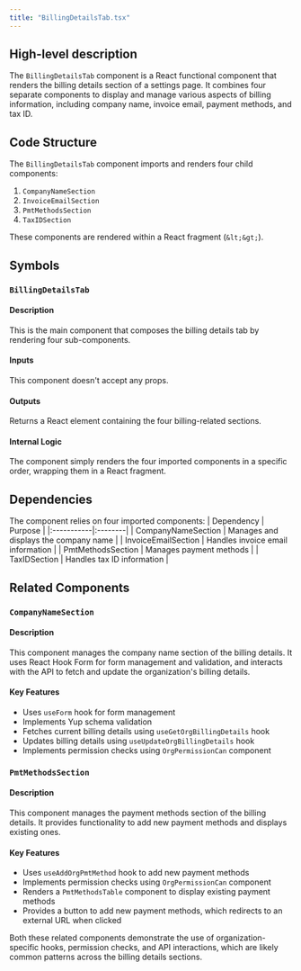 ```yaml
---
title: "BillingDetailsTab.tsx"
---
```


## High-level description
The `BillingDetailsTab` component is a React functional component that renders the billing details section of a settings page. It combines four separate components to display and manage various aspects of billing information, including company name, invoice email, payment methods, and tax ID.

## Code Structure
The `BillingDetailsTab` component imports and renders four child components:
1. `CompanyNameSection`
2. `InvoiceEmailSection`
3. `PmtMethodsSection`
4. `TaxIDSection`

These components are rendered within a React fragment (`&lt;&gt;`).

## Symbols

### `BillingDetailsTab`
#### Description
This is the main component that composes the billing details tab by rendering four sub-components.

#### Inputs
This component doesn't accept any props.

#### Outputs
Returns a React element containing the four billing-related sections.

#### Internal Logic
The component simply renders the four imported components in a specific order, wrapping them in a React fragment.

## Dependencies
The component relies on four imported components:
| Dependency | Purpose |
|:-----------|:--------|
| CompanyNameSection | Manages and displays the company name |
| InvoiceEmailSection | Handles invoice email information |
| PmtMethodsSection | Manages payment methods |
| TaxIDSection | Handles tax ID information |

## Related Components

### `CompanyNameSection`
#### Description
This component manages the company name section of the billing details. It uses React Hook Form for form management and validation, and interacts with the API to fetch and update the organization's billing details.

#### Key Features
- Uses `useForm` hook for form management
- Implements Yup schema validation
- Fetches current billing details using `useGetOrgBillingDetails` hook
- Updates billing details using `useUpdateOrgBillingDetails` hook
- Implements permission checks using `OrgPermissionCan` component

### `PmtMethodsSection`
#### Description
This component manages the payment methods section of the billing details. It provides functionality to add new payment methods and displays existing ones.

#### Key Features
- Uses `useAddOrgPmtMethod` hook to add new payment methods
- Implements permission checks using `OrgPermissionCan` component
- Renders a `PmtMethodsTable` component to display existing payment methods
- Provides a button to add new payment methods, which redirects to an external URL when clicked

Both these related components demonstrate the use of organization-specific hooks, permission checks, and API interactions, which are likely common patterns across the billing details sections.